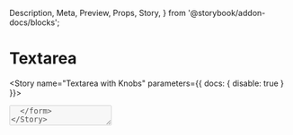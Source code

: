   Description,
  Meta,
  Preview,
  Props,
  Story,
} from '@storybook/addon-docs/blocks';


<Meta component={Textarea} title="Components/Molecules/Form Controls/Textarea" />

# Textarea
<Description of={Textarea} />
<Props of={Textarea} />

<Story name="Textarea with Knobs" parameters={{ docs: { disable: true } }}>
  <form id="textareaWithKnobsForm">
    <Textarea
      className={text('className', '')}
      disabled={boolean('disabled', false)}
      errorMsg={text('errorMsg', '')}
      formId={text('formId', 'textareaWithKnobsForm')}
      handleChange={action('`Textarea with Knobs` onChange event triggered.')}
      helpText={text('helpText', 'This is useful or helpful information.')}
      initialValue={text('initialValue', '')}
      label={text('label', 'Textarea with Knobs')}
      name={text('name', 'textareaWithKnobs')}
      placeholder={text('placeholder', 'Please fill this in.')}
    />
  </form>
</Story>

### Textarea States
<Preview>
  <Story name="Textarea States">
    <form id="textareaStatesForm">
      <Textarea
        formId="textareaStatesForm"
        helpText="This is useful or helpful information."
        label="Label for Default"
        name="defaultTextarea"
        placeholder="Please fill this in."
      />
      <Textarea
        disabled
        formId="textareaStatesForm"
        helpText="This is useful or helpful information."
        label="Label for Disabled"
        name="disabledTextarea"
        placeholder="Fill this in, I dare you."
      />
      <Textarea
        errorMsg="Seriously, fill this in!"
        formId="textareaStatesForm"
        helpText="This is useful or helpful information."
        label="Label for Error"
        name="errorTextarea"
        placeholder="Please fill this in."
      />
    </form>
  </Story>
</Preview>
